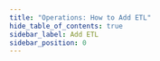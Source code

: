 ```yaml
---
title: "Operations: How to Add ETL"
hide_table_of_contents: true
sidebar_label: Add ETL
sidebar_position: 0
---
```





<LanguageSwitcher supportedLanguages={supportedLanguages} />

<LanguageContent language="csharp">
   <AddEtlCsharp />
</LanguageContent>

<LanguageContent language="java">
   <AddEtlJava />
</LanguageContent>

<LanguageContent language="nodejs">
   <AddEtlNodejs />
</LanguageContent>


<!---
### ETL
- [Basics](../../../../server/ongoing-tasks/etl/basics)
- [RavenDB ETL](../../../../server/ongoing-tasks/etl/raven)
- [SQL ETL](../../../../server/ongoing-tasks/etl/sql)

### Studio
- [RavenDB ETL Task](../../../../studio/database/tasks/ongoing-tasks/ravendb-etl-task)

### Connection Strings
- [Add](../../../../client-api/operations/maintenance/connection-strings/add-connection-string)
- [Get](../../../../client-api/operations/maintenance/connection-strings/get-connection-string)
- [Remove](../../../../client-api/operations/maintenance/connection-strings/remove-connection-string)


-->